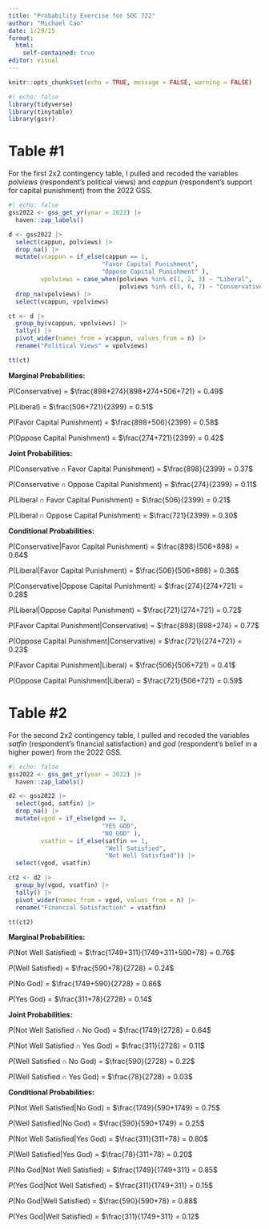 ---
title: "Probability Exercise for SOC 722"
author: "Michael Cao"
date: 1/29/25
format:
  html:
    self-contained: true
editor: visual
---

```{r setup, include=FALSE}
knitr::opts_chunk$set(echo = TRUE, message = FALSE, warning = FALSE)
```

```{r}
#| echo: false
library(tidyverse)
library(tinytable)
library(gssr)
```

# Table #1

For the first 2x2 contingency table, I pulled and recoded the variables *polviews* (respondent's political views) and *cappun* (respondent's support for capital punishment) from the 2022 GSS.

```{r}
#| echo: false
gss2022 <- gss_get_yr(year = 2022) |>
  haven::zap_labels()

d <- gss2022 |> 
  select(cappun, polviews) |> 
  drop_na() |> 
  mutate(vcappun = if_else(cappun == 1, 
                          "Favor Capital Punishment", 
                          "Oppose Capital Punishment" ),
         vpolviews = case_when(polviews %in% c(1, 2, 3) ~ "Liberal",
                               polviews %in% c(5, 6, 7) ~ "Conservative")) |> 
  drop_na(vpolviews) |>
  select(vcappun, vpolviews)

ct <- d |>
  group_by(vcappun, vpolviews) |> 
  tally() |> 
  pivot_wider(names_from = vcappun, values_from = n) |>
  rename("Political Views" = vpolviews)

tt(ct)
```

**Marginal Probabilities:**

$P(\text{Conservative})$ = $\frac{898+274}{898+274+506+721} = 0.49$

$P(\text{Liberal})$ = $\frac{506+721}{2399} = 0.51$

$P(\text{Favor Capital Punishment})$ = $\frac{898+506}{2399} = 0.58$

$P(\text{Oppose Capital Punishment})$ = $\frac{274+721}{2399} = 0.42$

**Joint Probabilities:**

$P(\text{Conservative} \cap \text{Favor Capital Punishment})$ = $\frac{898}{2399} = 0.37$

$P(\text{Conservative} \cap \text{Oppose Capital Punishment})$ = $\frac{274}{2399} = 0.11$

$P(\text{Liberal} \cap \text{Favor Capital Punishment})$ = $\frac{506}{2399} = 0.21$

$P(\text{Liberal} \cap \text{Oppose Capital Punishment})$ = $\frac{721}{2399} = 0.30$

**Conditional Probabilities:**

$P(\text{Conservative} | \text{Favor Capital Punishment})$ = $\frac{898}{506+898} = 0.64$

$P(\text{Liberal} | \text{Favor Capital Punishment})$ = $\frac{506}{506+898} = 0.36$

$P(\text{Conservative} | \text{Oppose Capital Punishment})$ = $\frac{274}{274+721} = 0.28$

$P(\text{Liberal} | \text{Oppose Capital Punishment})$ = $\frac{721}{274+721} = 0.72$

$P(\text{Favor Capital Punishment} | \text{Conservative})$ = $\frac{898}{898+274} = 0.77$

$P(\text{Oppose Capital Punishment} | \text{Conservative})$ = $\frac{721}{274+721} = 0.23$

$P(\text{Favor Capital Punishment} | \text{Liberal})$ = $\frac{506}{506+721} = 0.41$

$P(\text{Oppose Capital Punishment} | \text{Liberal})$ = $\frac{721}{506+721} = 0.59$

# Table #2

For the second 2x2 contingency table, I pulled and recoded the variables *satfin* (respondent's financial satisfaction) and *god* (respondent's belief in a higher power) from the 2022 GSS.

```{r}
#| echo: false
gss2022 <- gss_get_yr(year = 2022) |>
  haven::zap_labels()

d2 <- gss2022 |> 
  select(god, satfin) |> 
  drop_na() |> 
  mutate(vgod = if_else(god == 3, 
                          "YES GOD", 
                          "NO GOD" ),
         vsatfin = if_else(satfin == 1, 
                           "Well Satisfied", 
                           "Not Well Satisfied")) |> 
  select(vgod, vsatfin)

ct2 <- d2 |>
  group_by(vgod, vsatfin) |> 
  tally() |> 
  pivot_wider(names_from = vgod, values_from = n) |>
  rename("Financial Satisfaction" = vsatfin)

tt(ct2)
```

**Marginal Probabilities:**

$P(\text{Not Well Satisfied})$ = $\frac{1749+311}{1749+311+590+78} = 0.76$

$P(\text{Well Satisfied})$ = $\frac{590+78}{2728} = 0.24$

$P(\text{No God})$ = $\frac{1749+590}{2728} = 0.86$

$P(\text{Yes God})$ = $\frac{311+78}{2728} = 0.14$

**Joint Probabilities:**

$P(\text{Not Well Satisfied} \cap \text{No God})$ = $\frac{1749}{2728} = 0.64$

$P(\text{Not Well Satisfied} \cap \text{Yes God})$ = $\frac{311}{2728} = 0.11$

$P(\text{Well Satisfied} \cap \text{No God})$ = $\frac{590}{2728} = 0.22$

$P(\text{Well Satisfied} \cap \text{Yes God})$ = $\frac{78}{2728} = 0.03$

**Conditional Probabilities:**

$P(\text{Not Well Satisfied} | \text{No God})$ = $\frac{1749}{590+1749} = 0.75$

$P(\text{Well Satisfied} | \text{No God})$ = $\frac{590}{590+1749} = 0.25$

$P(\text{Not Well Satisfied} | \text{Yes God})$ = $\frac{311}{311+78} = 0.80$

$P(\text{Well Satisfied} | \text{Yes God})$ = $\frac{78}{311+78} = 0.20$

$P(\text{No God} | \text{Not Well Satisfied})$ = $\frac{1749}{1749+311} = 0.85$

$P(\text{Yes God} | \text{Not Well Satisfied})$ = $\frac{311}{1749+311} = 0.15$

$P(\text{No God} | \text{Well Satisfied})$ = $\frac{590}{590+78} = 0.88$

$P(\text{Yes God} | \text{Well Satisfied})$ = $\frac{311}{1749+311} = 0.12$
